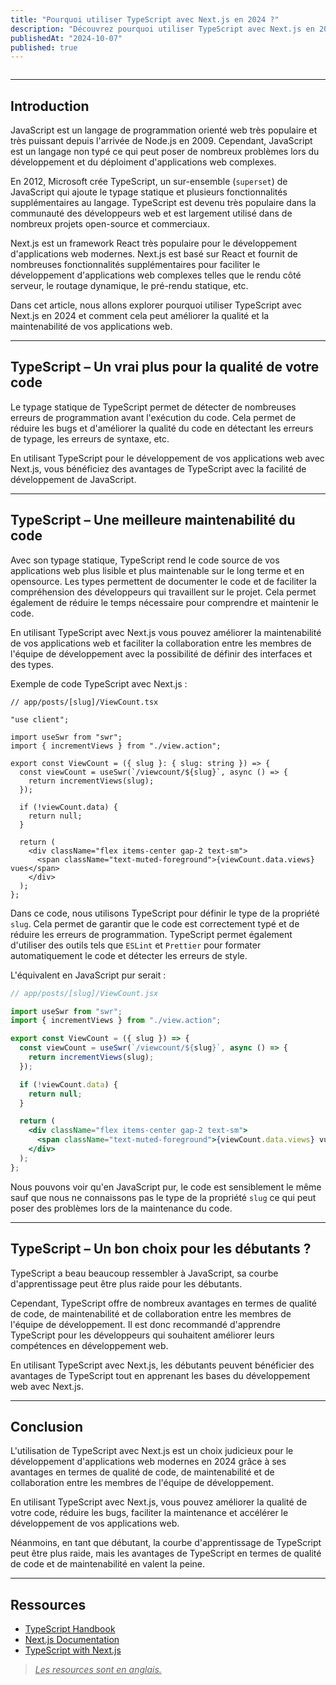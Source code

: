 ```yaml
---
title: "Pourquoi utiliser TypeScript avec Next.js en 2024 ?"
description: "Découvrez pourquoi utiliser TypeScript avec Next.js en 2024."
publishedAt: "2024-10-07"
published: true
---
```


<Img
  url="https://www.sudshekhar.com/_next/image?url=%2Fimages%2Fposts%2Fconvert-nextjs-to-typescript.jpg&w=2048&q=75"
  description="TypeScript x Next.js"
/>

---

## Introduction

JavaScript est un langage de programmation orienté web très populaire et très puissant depuis l'arrivée de Node.js en 2009.
Cependant, JavaScript est un langage non typé ce qui peut poser de nombreux problèmes lors du développement et du déploiment
d'applications web complexes.

En 2012, Microsoft crée TypeScript, un sur-ensemble (`superset`) de JavaScript qui ajoute le typage statique et plusieurs
fonctionnalités supplémentaires au langage. TypeScript est devenu très populaire dans la communauté des développeurs web
et est largement utilisé dans de nombreux projets open-source et commerciaux.

Next.js est un framework React très populaire pour le développement d'applications web modernes.
Next.js est basé sur React et fournit de nombreuses fonctionnalités supplémentaires pour faciliter le développement d'applications
web complexes telles que le rendu côté serveur, le routage dynamique, le pré-rendu statique, etc.

Dans cet article, nous allons explorer pourquoi utiliser TypeScript avec Next.js en 2024 et comment cela peut améliorer la qualité
et la maintenabilité de vos applications web.

---

## TypeScript – Un vrai plus pour la qualité de votre code

Le typage statique de TypeScript permet de détecter de nombreuses erreurs de programmation avant l'exécution du code.
Cela permet de réduire les bugs et d'améliorer la qualité du code en détectant les erreurs de typage, les erreurs de syntaxe, etc.

En utilisant TypeScript pour le développement de vos applications web avec Next.js, vous bénéficiez des avantages de TypeScript
avec la facilité de développement de JavaScript.

---

## TypeScript – Une meilleure maintenabilité du code

Avec son typage statique, TypeScript rend le code source de vos applications web plus lisible et plus maintenable sur le long
terme et en opensource. Les types permettent de documenter le code et de faciliter la compréhension des développeurs
qui travaillent sur le projet. Cela permet également de réduire le temps nécessaire pour comprendre et maintenir le code.

En utilisant TypeScript avec Next.js vous pouvez améliorer la maintenabilité de vos applications web et faciliter
la collaboration entre les membres de l'équipe de développement avec la possibilité de définir des interfaces et des types.

Exemple de code TypeScript avec Next.js :

```tsx
// app/posts/[slug]/ViewCount.tsx

"use client";

import useSwr from "swr";
import { incrementViews } from "./view.action";

export const ViewCount = ({ slug }: { slug: string }) => {
  const viewCount = useSwr(`/viewcount/${slug}`, async () => {
    return incrementViews(slug);
  });

  if (!viewCount.data) {
    return null;
  }

  return (
    <div className="flex items-center gap-2 text-sm">
      <span className="text-muted-foreground">{viewCount.data.views} vues</span>
    </div>
  );
};
```

Dans ce code, nous utilisons TypeScript pour définir le type de la propriété `slug`.
Cela permet de garantir que le code est correctement typé
et de réduire les erreurs de programmation. TypeScript permet également d'utiliser des outils tels que `ESLint`
et `Prettier` pour formater automatiquement le code et détecter les erreurs de style.

L'équivalent en JavaScript pur serait :

```jsx
// app/posts/[slug]/ViewCount.jsx

import useSwr from "swr";
import { incrementViews } from "./view.action";

export const ViewCount = ({ slug }) => {
  const viewCount = useSwr(`/viewcount/${slug}`, async () => {
    return incrementViews(slug);
  });

  if (!viewCount.data) {
    return null;
  }

  return (
    <div className="flex items-center gap-2 text-sm">
      <span className="text-muted-foreground">{viewCount.data.views} vues</span>
    </div>
  );
};
```

Nous pouvons voir qu'en JavaScript pur, le code est sensiblement le même sauf que nous ne connaissons pas
le type de la propriété `slug` ce qui peut poser des problèmes lors de la maintenance du code.

---

## TypeScript – Un bon choix pour les débutants ?

TypeScript a beau beaucoup ressembler à JavaScript, sa courbe d'apprentissage peut être plus raide pour les débutants.

Cependant, TypeScript offre de nombreux avantages en termes de qualité de code, de maintenabilité et de collaboration
entre les membres de l'équipe de développement. Il est donc recommandé d'apprendre TypeScript pour les développeurs
qui souhaitent améliorer leurs compétences en développement web.

En utilisant TypeScript avec Next.js, les débutants peuvent bénéficier des avantages de TypeScript tout en apprenant
les bases du développement web avec Next.js.

---

## Conclusion

L'utilisation de TypeScript avec Next.js est un choix judicieux pour le développement d'applications web modernes en 2024 grâce
à ses avantages en termes de qualité de code, de maintenabilité et de collaboration entre les membres de l'équipe
de développement.

En utilisant TypeScript avec Next.js, vous pouvez améliorer la qualité de votre code, réduire les bugs,
faciliter la maintenance et accélérer le développement de vos applications web.

Néanmoins, en tant que débutant, la courbe d'apprentissage de TypeScript peut être plus raide, mais les avantages
de TypeScript en termes de qualité de code et de maintenabilité en valent la peine.

---

## Ressources

- [TypeScript Handbook](https://www.typescriptlang.org/docs/handbook/intro.html)
- [Next.js Documentation](https://nextjs.org/docs)
- [TypeScript with Next.js](https://nextjs.org/docs/basic-features/typescript)

> <u>_Les resources sont en anglais._</u>
